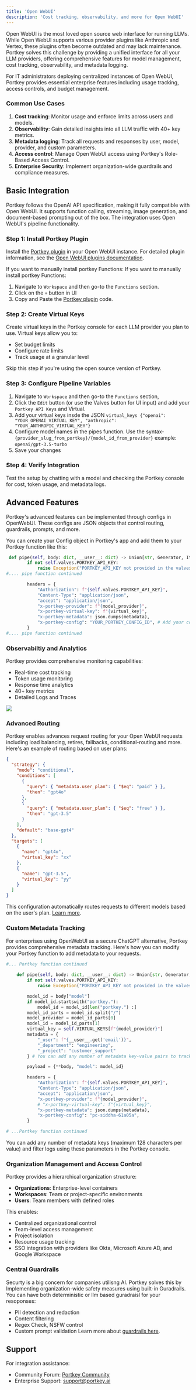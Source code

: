 ```yaml
---
title: 'Open WebUI'
description: 'Cost tracking, observability, and more for Open WebUI'
---
```


Open WebUI is the most loved open source web interface for running LLMs. While Open WebUI supports various provider plugins like Anthropic and Vertex, these plugins often become outdated and may lack maintenance. Portkey solves this challenge by providing a unified interface for all your LLM providers, offering comprehensive features for model management, cost tracking, observability, and metadata logging.

For IT administrators deploying centralized instances of Open WebUI, Portkey provides essential enterprise features including usage tracking, access controls, and budget management.

### Common Use Cases
1. **Cost tracking**: Monitor usage and enforce limits across users and models.
2. **Observability**: Gain detailed insights into all LLM traffic with 40+ key metrics.
3. **Metadata logging**: Track all requests and responses by user, model, provider, and custom parameters.
4. **Access control**: Manage Open WebUI access using Portkey's Role-Based Access Control.
5. **Enterprise Security**: Implement organization-wide guardrails and compliance measures.

## Basic Integration

Portkey follows the OpenAI API specification, making it fully compatible with Open WebUI. It supports function calling, streaming, image generation, and document-based prompting out of the box. The integration uses Open WebUI's pipeline functionality.

### Step 1: Install Portkey Plugin
Install the [Portkey plugin](https://openwebui.com/f/nath/portkey/) in your Open WebUI instance. For detailed plugin information, see the [Open WebUI plugins documentation](https://docs.openwebui.com/tutorials/plugin/functions).

If you want to manually install portkey Functions: 
If you want to manually install portkey Functions: 
1. Navigate to `Workspace` and then go-to the `Functions` section.
2. Click on the `+` button in UI
3. Copy and Paste the [Portkey plugin](https://openwebui.com/f/nath/portkey/) code.

### Step 2: Create Virtual Keys
Create virtual keys in the Portkey console for each LLM provider you plan to use. Virtual keys allow you to:
- Set budget limits
- Configure rate limits
- Track usage at a granular level

<Note>
    Skip this step if you're using the open source version of Portkey.
</Note>

### Step 3: Configure Pipeline Variables
1. Navigate to `Workspace` and then go-to the `Functions` section,
2. Click the `Edit` button (or use the Valves button for UI input) and add your `Portkey API Keys` and Virtual.
3. Add your virtual keys insde the JSON 
`virtual_keys {"openai": "YOUR_OPENAI_VIRTUAL_KEY", "anthropic": "YOUR_ANTHROPIC_VIRTUAL_KEY"}` 
4. Configure model names in the pipes function. Use the syntax- `{provider_slug_from_portkey}/{model_id_from_provider}` example: `openai/gpt-3.5-turbo`
5. Save your changes

### Step 4: Verify Integration
Test the setup by chatting with a model and checking the Portkey console for cost, token usage, and metadata logs.

## Advanced Features
Portkey's advanced features can be implemented through configs in OpenWebUI. These configs are JSON objects that control routing, guardrails, prompts, and more.

You can create your Config object in Portkey's app and add them to your Portkey function like this:
```py
 def pipe(self, body: dict, __user__: dict) -> Union[str, Generator, Iterator]:
        if not self.valves.PORTKEY_API_KEY:
            raise Exception("PORTKEY_API_KEY not provided in the valves.")
#.... pipe function continued

        headers = {
            "Authorization": f"{self.valves.PORTKEY_API_KEY}",
            "Content-Type": "application/json",
            "accept": "application/json",
            "x-portkey-provider": f"{model_provider}",
            "x-portkey-virtual-key": f"{virtual_key}",
            "x-portkey-metadata": json.dumps(metadata),
            "x-portkey-config": "YOUR_PORTKEY_CONFIG_ID", # Add your config is the headers:
        }
#.... pipe function continued
```


### Observabiltiy and Analytics
Portkey provides comprehensive monitoring capabilities:
- Real-time cost tracking
- Token usage monitoring
- Response time analytics
- 40+ key metrics
- Detailed Logs and Traces

<Frame>
  <img src="/images/product/product-1.png"/>
</Frame>

### Advanced Routing
Portkey enables advances request routing for your Open WebUI requests including load balancing, retires, fallbacks, conditional-routing and more. Here's an example of routing based on user plans:

```json
{
  "strategy": {
    "mode": "conditional",
    "conditions": [
      {
        "query": { "metadata.user_plan": { "$eq": "paid" } },
        "then": "gpt4o"
      },
      {
        "query": { "metadata.user_plan": { "$eq": "free" } },
        "then": "gpt-3.5"
      }
    ],
    "default": "base-gpt4"
  },
  "targets": [
    {
      "name": "gpt4o",
      "virtual_key": "xx"
    },
    {
      "name": "gpt-3.5",
      "virtual_key": "yy"
    }
  ]
}
```

This configuration automatically routes requests to different models based on the user's plan. [Learn more](/ai-gateway).

### Custom Metadata Tracking
For enterprises using OpenWebUI as a secure ChatGPT alternative, Portkey provides comprehensive metadata tracking. Here's how you can modify your Portkey function to add metadata to your requests.

```python
#... Portkey function continued
    
    def pipe(self, body: dict, __user__: dict) -> Union[str, Generator, Iterator]:
        if not self.valves.PORTKEY_API_KEY:
            raise Exception("PORTKEY_API_KEY not provided in the valves.")

        model_id = body["model"]
        if model_id.startswith("portkey."):
            model_id = model_id[len("portkey.") :]
        model_id_parts = model_id.split("/")
        model_provider = model_id_parts[0]
        model_id = model_id_parts[1]
        virtual_key = self.VIRTUAL_KEYS[f"{model_provider}"]
        metadata = {
            "_user": f"{__user__.get('email')}",
            "_department": "engineering",
            "_project": "customer_support"
        } # You can add any number of metadata key-value pairs to track your model usage

        payload = {**body, "model": model_id}

        headers = {
            "Authorization": f"{self.valves.PORTKEY_API_KEY}",
            "Content-Type": "application/json",
            "accept": "application/json",
            "x-portkey-provider": f"{model_provider}",
            # "x-portkey-virtual-key": f"{virtual_key}",
            "x-portkey-metadata": json.dumps(metadata),
            "x-portkey-config": "pc-siddha-61a05a",
        }

# ...Portkey function continued
```
You can add any number of metadata keys (maximum 128 characters per value) and filter logs using these parameters in the Portkey console.

### Organization Management and Access Control
Portkey provides a hierarchical organization structure:

- **Organizations**: Enterprise-level containers
- **Workspaces**: Team or project-specific environments
- **Users**: Team members with defined roles

This enables:
- Centralized organizational control
- Team-level access management
- Project isolation
- Resource usage tracking
- SSO integration with providers like Okta, Microsoft Azure AD, and Google Workspace

### Central Guardrails
Securty is a big concern for companies utilisng AI. Portkey solves this by Implementing organization-wide safety measures using built-in Guradrails. You can have both deterministic or llm based guradraisl for your resoponses:
- PII detection and redaction
- Content filtering
- Regex Check, NSFW control
- Custom prompt validation
Learn more about [guardrails here](/guardrails).


## Support
For integration assistance:
- Community Forum: [Portkey Community](https://portkey.wiki/community)
- Enterprise Support: support@portkey.ai

